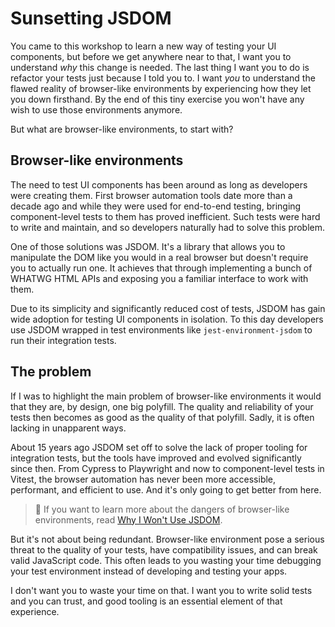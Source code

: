 # Sunsetting JSDOM

<EpicVideo url="https://www.epicweb.dev/workshops/react-component-testing-with-vitest/sunsetting-jsdom/sunsetting-jsdom" />

You came to this workshop to learn a new way of testing your UI components, but before we get anywhere near to that, I want you to understand _why_ this change is needed. The last thing I want you to do is refactor your tests just because I told you to. I want _you_ to understand the flawed reality of browser-like environments by experiencing how they let you down firsthand. By the end of this tiny exercise you won't have any wish to use those environments anymore.

But what are browser-like environments, to start with?

## Browser-like environments

The need to test UI components has been around as long as developers were creating them. First browser automation tools date more than a decade ago and while they were used for end-to-end testing, bringing component-level tests to them has proved inefficient. Such tests were hard to write and maintain, and so developers naturally had to solve this problem.

One of those solutions was JSDOM. It's a library that allows you to manipulate the DOM like you would in a real browser but doesn't require you to actually run one. It achieves that through implementing a bunch of WHATWG HTML APIs and exposing you a familiar interface to work with them.

Due to its simplicity and significantly reduced cost of tests, JSDOM has gain wide adoption for testing UI components in isolation. To this day developers use JSDOM wrapped in test environments like `jest-environment-jsdom` to run their integration tests.

## The problem

If I was to highlight the main problem of browser-like environments it would that they are, by design, one big polyfill. The quality and reliability of your tests then becomes as good as the quality of that polyfill. Sadly, it is often lacking in unapparent ways.

About 15 years ago JSDOM set off to solve the lack of proper tooling for integration tests, but the tools have improved and evolved significantly since then. From Cypress to Playwright and now to component-level tests in Vitest, the browser automation has never been more accessible, performant, and efficient to use. And it's only going to get better from here.

> 📜 If you want to learn more about the dangers of browser-like environments, read [Why I Won't Use JSDOM](https://www.epicweb.dev/why-i-won-t-use-jsdom).

But it's not about being redundant. Browser-like environment pose a serious threat to the quality of your tests, have compatibility issues, and can break valid JavaScript code. This often leads to you wasting your time debugging your test environment instead of developing and testing your apps.

I don't want you to waste your time on that. I want you to write solid tests and you can trust, and good tooling is an essential element of that experience.
